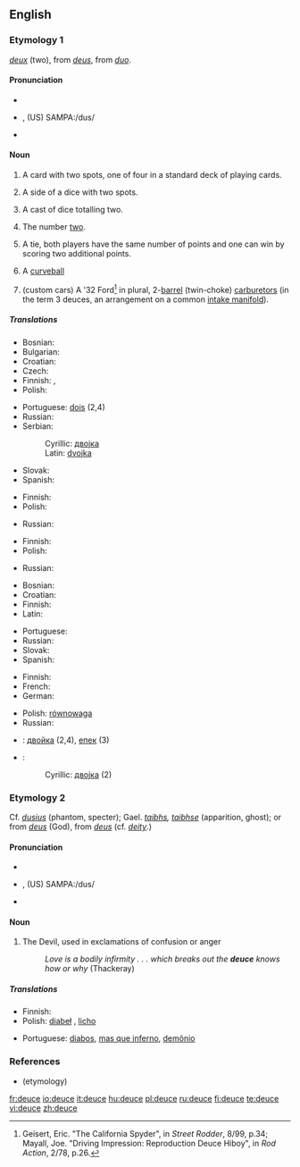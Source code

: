 {{wikipedia}}
==English==

===Etymology 1===
{{etyl|fr}} ''[[deux]]'' (two), from {{etyl|fro}} ''[[deus]]'', from  {{etyl|la}} ''[[duo]]''.

====Pronunciation====
* {{IPA|/djuːs/}}
* {{a|US}} {{IPA|/duːs/}}, (US) SAMPA:/dus/
* {{audio|en-us-deuce.ogg|Audio (US)}}
*: {{rhymes|uːs}}

====Noun====
{{en-noun}}

# {{cards}} A card with two spots, one of four in a standard deck of playing cards.
# {{context|dice}} A side of a dice with two spots.
# {{context|dice}} A cast of dice totalling two.
# The number [[two]].
# {{tennis}} A tie, both players have the same number of points and one can win by scoring two additional points.
# {{baseball}} A [[curveball]]
# (custom cars) A '32 Ford<ref>Geisert, Eric. "The California Spyder", in ''Street Rodder'', 8/99, p.34; Mayall, Joe. "Driving Impression: Reproduction Deuce Hiboy", in ''Rod Action'', 2/78, p.26.</ref> in plural,  2-[[Venturi effect|barrel]] (twin-choke) [[carburetor]]s (in the term 3 deuces, an arrangement on a common [[intake manifold]]).

=====Translations=====
{{trans-top|playing card}}
* Bosnian: {{t-|bs|dvojka|f}}
* Bulgarian: {{t+|bg|двойка|f|sc=Cyrl}}
* Croatian: {{t-|hr|dvojka|f}}
* Czech: {{t+|cs|dvojka|f}}
* Finnish: {{t+|fi|kakkonen}}, {{t+|fi|sorsa}}
* Polish: {{t+|pl|dwójka|f}}
{{trans-mid}}
* Portuguese: [[dois]] (2,4)
* Russian: {{t|ru|двойка|f|tr=dvójka|sc=Cyrl}}
* Serbian:
*: Cyrillic: [[двојка#Serbian|двојка]] {{f}}
*: Latin: [[dvojka#Serbian|dvojka]] {{f}}
* Slovak: {{t-|sk|dvojka|f}}
* Spanish: {{t|es|dos}}
{{trans-bottom}}

{{trans-top|side of a dice with two spots}}
* Finnish: {{t+|fi|kakkonen}}
* Polish: {{t+|pl|dwójka|f}}
{{trans-mid}}
* Russian: {{t|ru|двойка|f|tr=dvójka|sc=Cyrl}}
{{trans-bottom}}

{{trans-top|cast of dice totalling two}}
* Finnish: {{t+|fi|kakkonen}}
* Polish: {{t+|pl|dwójka|f}}
{{trans-mid}}
* Russian: {{t|ru|двойка|f|tr=dvójka|sc=Cyrl}}
{{trans-bottom}}

{{trans-top|number two}}
* Bosnian: {{t-|bs|dvojka|f}}
* Croatian: {{t-|hr|dvojka|f}}
* Finnish: {{t+|fi|kakkonen}}
* Latin: {{t+|la|duo|f}}
{{trans-mid}}
* Portuguese: {{t+|pt|dois}}
* Russian: {{t|ru|двойка|f|tr=dvójka|sc=Cyrl}}
* Slovak: {{t-|sk|dvojka|f}}
* Spanish: {{t|es|dos}}
{{trans-bottom}}

{{trans-top|tennis: tie, both players able to win by scoring two additional points}}
* Finnish: {{t|fi|tasatilanne}}
* French: {{t+|fr|égalité|f}}
* German: {{t|de|Einstand|m}}
{{trans-mid}}
* Polish: [[równowaga]] {{f}}
* Russian: {{t|ru|равный счёт|m|tr=rávnyj š'ot|sc=Cyrl}}
{{trans-bottom}}

{{trans-top|baseball: curveball}}
{{trans-mid}}
{{trans-bottom}}

{{checktrans-top}}
* {{ttbc|Bulgarian}}: [[двойка#Bulgarian|двойка]] {{f}} (2,4), [[епек#Bulgarian|епек]] {{m}} (3)
* {{ttbc|Serbian}}:
*: Cyrillic: [[двојка#Serbian|двојка]] {{f}} (2)
{{trans-bottom}}

===Etymology 2===
Cf. {{LL.}} ''[[dusius]]'' (phantom, specter); Gael. ''[[taibhs]], [[taibhse]]'' (apparition, ghost); or from {{etyl|fro}} ''[[deus]]'' (God), from {{etyl|la}} ''[[deus]]'' (cf. ''[[deity]]''.)

====Pronunciation====
* {{IPA|/djuːs/}}
* {{a|US}} {{IPA|/duːs/}}, (US) SAMPA:/dus/
* {{audio|en-us-deuce.ogg|Audio (US)}}
*: {{rhymes|uːs}}

====Noun====
{{en-noun}}

# {{context|epithet}} The Devil, used in exclamations of confusion or anger
#: ''Love is a bodily infirmity . . . which breaks out the '''deuce''' knows how or why'' (Thackeray)

=====Translations=====
{{trans-top|Devil, used in exclamations of confusion or anger}}
* Finnish: {{t+|fi|piru}}
* Polish: [[diabeł]] {{m}}, [[licho]] {{n}}
{{trans-mid}}
* Portuguese: [[diabos]], [[mas que inferno]], [[demônio]]
{{trans-bottom}}

===References===
* (etymology) {{R:Webster 1913}}
<references/>

[[fr:deuce]]
[[io:deuce]]
[[it:deuce]]
[[hu:deuce]]
[[pl:deuce]]
[[ru:deuce]]
[[fi:deuce]]
[[te:deuce]]
[[vi:deuce]]
[[zh:deuce]]